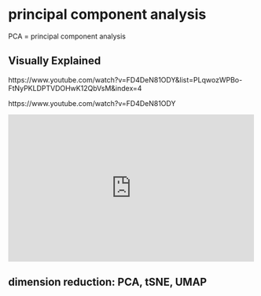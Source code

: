 # principal component analysis

PCA = principal component analysis

## Visually Explained

https://www.youtube.com/watch?v=FD4DeN81ODY&list=PLqwozWPBo-FtNyPKLDPTVDOHwK12QbVsM&index=4

https://www.youtube.com/watch?v=FD4DeN81ODY

::: {show-in="html"}
<iframe width=500 height=300 frameborder="0" allowfullscreen src="https://www.youtube.com/embed/FD4DeN81ODY"></iframe>
:::

## dimension reduction: PCA, tSNE, UMAP